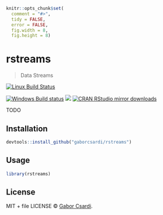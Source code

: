 
```r
knitr::opts_chunk$set(
  comment = "#>",
  tidy = FALSE,
  error = FALSE,
  fig.width = 8,
  fig.height = 8)
```

# rstreams

> Data Streams

[![Linux Build Status](https://travis-ci.org/gaborcsardi/rstreams.svg?branch=master)](https://travis-ci.org/gaborcsardi/rstreams)

[![Windows Build status](https://ci.appveyor.com/api/projects/status/github/gaborcsardi/rstreams?svg=true)](https://ci.appveyor.com/project/gaborcsardi/rstreams)
[![](http://www.r-pkg.org/badges/version/rstreams)](http://www.r-pkg.org/pkg/rstreams)
[![CRAN RStudio mirror downloads](http://cranlogs.r-pkg.org/badges/rstreams)](http://www.r-pkg.org/pkg/rstreams)


TODO

## Installation

```r
devtools::install_github("gaborcsardi/rstreams")
```

## Usage

```r
library(rstreams)
```

## License

MIT + file LICENSE © [Gabor Csardi](https://github.com/gaborcsardi).
